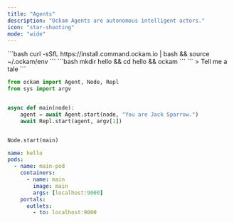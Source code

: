 ```yaml
---
title: "Agents"
description: "Ockam Agents are autonomous intelligent actors."
icon: "star-shooting"
mode: "wide"
---
```


<Steps>
  <Step title="Install">
    ```bash
    curl -sSfL https://install.command.ockam.io | bash && source ~/.ockam/env
    ```
  </Step>
  <Step title="Deploy your first agent">
    ```bash
    mkdir hello && cd hello && ockam
    ```
  </Step>
  <Step title="Chat with your agent">
    ```
    > Tell me a tale
    ```
  </Step>
</Steps>

<CodeGroup>

```python images/main/main.py
from ockam import Agent, Node, Repl
from sys import argv


async def main(node):
    agent = await Agent.start(node, "You are Jack Sparrow.")
    await Repl.start(agent, argv[1])


Node.start(main)
```


```yaml ockam.yaml
name: hello
pods:
  - name: main-pod
    containers:
      - name: main
        image: main
        args: [localhost:9000]
    portals:
      outlets:
        - to: localhost:9000
```

</CodeGroup>